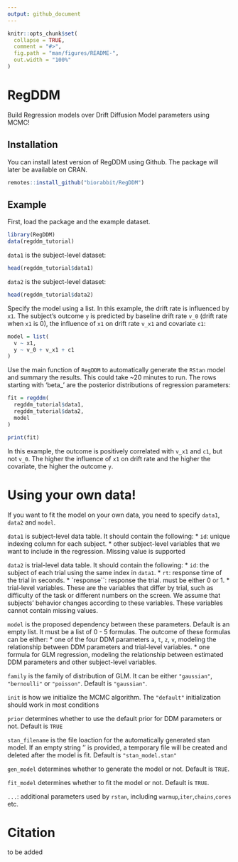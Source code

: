 ```yaml
---
output: github_document
---
```


<!-- README.md is generated from README.Rmd. Please edit that file -->

```r
knitr::opts_chunk$set(
  collapse = TRUE,
  comment = "#>",
  fig.path = "man/figures/README-",
  out.width = "100%"
)
```

# RegDDM

<!-- badges: start -->
<!-- badges: end -->

Build Regression models over Drift Diffusion Model parameters using MCMC! 

## Installation

You can install latest version of RegDDM using Github. The package will later be available on CRAN.

``` r
remotes::install_github("biorabbit/RegDDM")
```

## Example

First, load the package and the example dataset.

```r
library(RegDDM)
data(regddm_tutorial)
```

`data1` is the subject-level dataset:
```r
head(regddm_tutorial$data1)
```

`data2` is the subject-level dataset:
```r
head(regddm_tutorial$data2)
```

Specify the model using a list. In this example, the drift rate is influenced by `x1`. The subject's outcome `y` is predicted by baseline drift rate `v_0` (drift rate when `x1` is 0), the influence of `x1` on drift rate `v_x1` and covariate `c1`:

```r
model = list(
  v ~ x1,
  y ~ v_0 + v_x1 + c1
)
```

Use the main function of `RegDDM` to automatically generate the `RStan` model and summary the results. This could take ~20 minutes to run. The rows starting with 'beta_' are the posterior distributions of regression parameters:  

```r
fit = regddm(
  regddm_tutorial$data1,
  regddm_tutorial$data2,
  model
)

print(fit)
```

In this example, the outcome is positively correlated with `v_x1` and `c1`, but not `v_0`. The higher the influence of `x1` on drift rate and the higher the covariate, the higher the outcome `y`. 

# Using your own data!
If you want to fit the model on your own data, you need to specify `data1`, `data2` and `model`.

`data1` is subject-level data table. It should contain the following:
* `id`: unique indexing column for each subject. 
* other subject-level variables that we want to include in the regression. Missing value is supported 

`data2` is trial-level data table. It should contain the following:
* `id`: the subject of each trial using the same index in `data1`. 
* `rt`: response time of the trial in seconds.
* `response``: response the trial. must be either 0 or 1. 
* trial-level variables. These are the variables that differ by trial, such as difficulty of the task or different numbers on the screen. We assume that subjects' behavior changes according to these variables. These variables cannot contain missing values.

`model` is the proposed dependency between these parameters. Default is an empty list. It must be a list of 0 - 5 formulas. The outcome of these formulas can be either:
* one of the four DDM parameters `a`, `t`, `z`, `v`, modeling the relationship between DDM parameters and trial-level variables. 
* one formula for GLM regression, modeling the relationship between estimated DDM parameters and other subject-level variables.

`family` is the family of distribution of GLM. It can be either `"gaussian"`, `"bernoulli"` or `"poisson"`. Default is `"gaussian"`. 

`init` is how we initialize the MCMC algorithm. The `"default"` initialization should work in most conditions

`prior` determines whether to use the default prior for DDM parameters or not. Default is `TRUE`

`stan_filename` is the file loaction for the automatically generated stan model. If an empty string '' is provided, a temporary file will be created and deleted after the model is fit. Default is `"stan_model.stan"`

`gen_model` determines whether to generate the model or not. Default is `TRUE`.

`fit_model` determines whether to fit the model or not. Default is `TRUE`.

`...`: additional parameters used by `rstan`, including `warmup`,`iter`,`chains`,`cores` etc. 


# Citation
to be added





